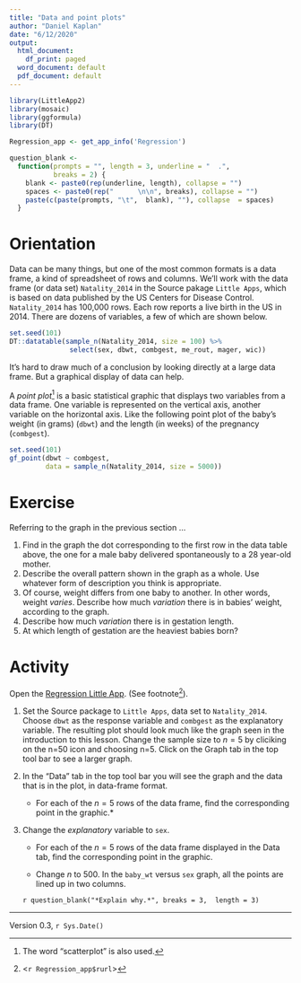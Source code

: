 ```yaml
---
title: "Data and point plots"
author: "Daniel Kaplan"
date: "6/12/2020"
output:
  html_document:
    df_print: paged
  word_document: default
  pdf_document: default
---
```


```r
library(LittleApp2)
library(mosaic)
library(ggformula)
library(DT)

Regression_app <- get_app_info('Regression')

question_blank <-
  function(prompts = "", length = 3, underline = "  .",
           breaks = 2) {
    blank <- paste0(rep(underline, length), collapse = "")
    spaces <- paste0(rep("      \n\n", breaks), collapse = "")
    paste(c(paste(prompts, "\t",  blank), ""), collapse  = spaces)
  }
```


# Orientation

Data can be many things, but one of the most common formats is a data frame, a kind of spreadsheet of rows and columns. We'll work with the data frame (or data set) `Natality_2014` in the Source pakage `Little Apps`, which is based on data  published by the US Centers for Disease Control. `Natality_2014` has 100,000 rows. Each row reports a live birth in the US in 2014. There are dozens of variables, a few of which are shown below.

```r
set.seed(101)
DT::datatable(sample_n(Natality_2014, size = 100) %>%
               select(sex, dbwt, combgest, me_rout, mager, wic))
```

It's hard to draw much of a conclusion by looking directly at a large data frame. But a graphical display of data can help.

A *point plot*^[The word "scatterplot" is also used.] is a basic statistical graphic that displays two variables from a data frame. One variable is represented on the vertical axis, another variable on the horizontal axis. Like the following point plot of the baby's weight (in grams) (`dbwt`) and the length (in weeks) of the pregnancy (`combgest`).

```r
set.seed(101)
gf_point(dbwt ~ combgest, 
         data = sample_n(Natality_2014, size = 5000))

```

# Exercise

Referring to the graph in the previous section ...

1. Find in the graph the dot corresponding to the first row in the data table above, the one for a male baby delivered spontaneously to a 28 year-old mother.
2. Describe the overall pattern shown in the graph as a whole. Use whatever form of description you think is appropriate.
3. Of course, weight differs from one baby to another. In other words, weight *varies*. Describe how much *variation* there is in babies' weight, according to the graph. 
4. Describe how much *variation* there is in gestation length.
5. At which length of gestation are the heaviest babies born?

# Activity


Open the [Regression Little App](`r Regression_app$url`). (See footnote^[<`r Regression_app$rurl`>]).

1. Set the Source package to `Little Apps`, data set to `Natality_2014`.  Choose `dbwt` as the response variable and `combgest` as the explanatory variable. The resulting  plot should look much like the graph seen in the introduction to this lesson.  Change the sample size to $n = 5$ by cliciking on the n=50 icon and choosing n=5. Click on the Graph tab in the top tool bar to see a larger graph.

2. In the "Data" tab in the top tool bar you will see the graph and the data that is in the plot, in data-frame format.

    * For each of the $n=5$ rows of the data frame, find the corresponding point in the graphic.*

3. Change the *explanatory*  variable to `sex`. 

    * For each of the $n=5$ rows of the data frame displayed in  the Data tab, find the corresponding point in the graphic.
    
    * Change $n$ to 500. In the `baby_wt` versus `sex` graph, all the points are lined up in two columns.  
    
    `r question_blank("*Explain why.*", breaks = 3,  length = 3)`


     
----------------------

Version 0.3, `r Sys.Date()`
